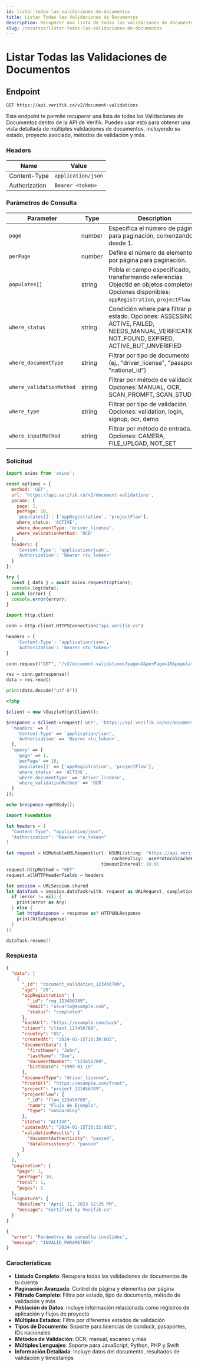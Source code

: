 ```yaml
---
id: listar-todas-las-validaciones-de-documentos
title: Listar Todas las Validaciones de Documentos
description: Recuperar una lista de todas las validaciones de documentos con filtrado opcional y paginación
slug: /recursos/listar-todas-las-validaciones-de-documentos
---
```



# Listar Todas las Validaciones de Documentos

## Endpoint

```
GET https://api.verifik.co/v2/document-validations
```

Este endpoint te permite recuperar una lista de todas las Validaciones de Documentos dentro de la API de Verifik. Puedes usar esto para obtener una vista detallada de múltiples validaciones de documentos, incluyendo su estado, proyecto asociado, métodos de validación y más.

### Headers

| Name          | Value              |
| ------------- | ------------------ |
| Content-Type  | `application/json` |
| Authorization | `Bearer <token>`   |

### Parámetros de Consulta

| Parameter                | Type   | Description                                                                                                                                                                 |
| ------------------------ | ------ | --------------------------------------------------------------------------------------------------------------------------------------------------------------------------- |
| `page`                   | number | Especifica el número de página para paginación, comenzando desde 1.                                                                                                                  |
| `perPage`                | number | Define el número de elementos por página para paginación.                                                                                                                        |
| `populates[]`            | string | Pobla el campo especificado, transformando referencias ObjectId en objetos completos. Opciones disponibles: `appRegistration`, `projectFlow` |
| `where_status`           | string | Condición where para filtrar por estado. Opciones: ASSESSING, ACTIVE, FAILED, NEEDS_MANUAL_VERIFICATION, NOT_FOUND, EXPIRED, ACTIVE_BUT_UNVERIFIED |
| `where_documentType`     | string | Filtrar por tipo de documento (ej., "driver_license", "passport", "national_id")                                                                                               |
| `where_validationMethod` | string | Filtrar por método de validación. Opciones: MANUAL, OCR, SCAN_PROMPT, SCAN_STUDIO                                                                                               |
| `where_type`             | string | Filtrar por tipo de validación. Opciones: validation, login, signup, ocr, demo                                                                                                    |
| `where_inputMethod`      | string | Filtrar por método de entrada. Opciones: CAMERA, FILE_UPLOAD, NOT_SET                                                                                                             |

### Solicitud

<Tabs>
  <TabItem value="javascript" label="JavaScript">

```javascript
import axios from 'axios';

const options = {
  method: 'GET',
  url: 'https://api.verifik.co/v2/document-validations',
  params: {
    page: 1,
    perPage: 10,
    'populates[]': ['appRegistration', 'projectFlow'],
    where_status: 'ACTIVE',
    where_documentType: 'driver_license',
    where_validationMethod: 'OCR'
  },
  headers: {
    'Content-Type': 'application/json',
    'Authorization': 'Bearer <tu_token>'
  }
};

try {
  const { data } = await axios.request(options);
  console.log(data);
} catch (error) {
  console.error(error);
}
```

  </TabItem>
  <TabItem value="python" label="Python">

```python
import http.client

conn = http.client.HTTPSConnection("api.verifik.co")

headers = {
    'Content-Type': 'application/json',
    'Authorization': 'Bearer <tu_token>'
}

conn.request("GET", "/v2/document-validations?page=1&perPage=10&populates[]=appRegistration&populates[]=projectFlow&where_status=ACTIVE&where_documentType=driver_license&where_validationMethod=OCR", headers=headers)

res = conn.getresponse()
data = res.read()

print(data.decode("utf-8"))
```

  </TabItem>
  <TabItem value="php" label="PHP">

```php
<?php

$client = new \GuzzleHttp\Client();

$response = $client->request('GET', 'https://api.verifik.co/v2/document-validations', [
  'headers' => [
    'Content-Type' => 'application/json',
    'Authorization' => 'Bearer <tu_token>',
  ],
  'query' => [
    'page' => 1,
    'perPage' => 10,
    'populates[]' => ['appRegistration', 'projectFlow'],
    'where_status' => 'ACTIVE',
    'where_documentType' => 'driver_license',
    'where_validationMethod' => 'OCR'
  ]
]);

echo $response->getBody();
```

  </TabItem>
  <TabItem value="swift" label="Swift">

```swift
import Foundation

let headers = [
  "Content-Type": "application/json",
  "Authorization": "Bearer <tu_token>"
]

let request = NSMutableURLRequest(url: NSURL(string: "https://api.verifik.co/v2/document-validations?page=1&perPage=10&populates[]=appRegistration&populates[]=projectFlow&where_status=ACTIVE&where_documentType=driver_license&where_validationMethod=OCR")! as URL,
                                        cachePolicy: .useProtocolCachePolicy,
                                    timeoutInterval: 10.0)
request.httpMethod = "GET"
request.allHTTPHeaderFields = headers

let session = URLSession.shared
let dataTask = session.dataTask(with: request as URLRequest, completionHandler: { (data, response, error) -> Void in
  if (error != nil) {
    print(error as Any)
  } else {
    let httpResponse = response as? HTTPURLResponse
    print(httpResponse)
  }
})

dataTask.resume()
```

  </TabItem>
</Tabs>

### Respuesta

<Tabs>
  <TabItem value="200" label="200">

```json
{
  "data": [
    {
      "_id": "document_validation_123456789",
      "age": "25",
      "appRegistration": {
        "_id": "reg_123456789",
        "email": "usuario@example.com",
        "status": "completed"
      },
      "backUrl": "https://example.com/back",
      "client": "client_123456789",
      "country": "US",
      "createdAt": "2024-01-15T10:30:00Z",
      "documentData": {
        "firstName": "John",
        "lastName": "Doe",
        "documentNumber": "123456789",
        "birthDate": "1999-01-15"
      },
      "documentType": "driver_license",
      "frontUrl": "https://example.com/front",
      "project": "project_123456789",
      "projectFlow": {
        "_id": "flow_123456789",
        "name": "Flujo de Ejemplo",
        "type": "onboarding"
      },
      "status": "ACTIVE",
      "updatedAt": "2024-01-15T10:32:00Z",
      "validationResults": {
        "documentAuthenticity": "passed",
        "dataConsistency": "passed"
      }
    }
  ],
  "pagination": {
    "page": 1,
    "perPage": 10,
    "total": 1,
    "pages": 1
  },
  "signature": {
    "dateTime": "April 11, 2023 12:25 PM",
    "message": "Certified by Verifik.co"
  }
}
```

  </TabItem>
  <TabItem value="400" label="400">

```json
{
  "error": "Parámetros de consulta inválidos",
  "message": "INVALID_PARAMETERS"
}
```

  </TabItem>
</Tabs>

### Características

- **Listado Completo**: Recupera todas las validaciones de documentos de tu cuenta
- **Paginación Avanzada**: Control de página y elementos por página
- **Filtrado Completo**: Filtra por estado, tipo de documento, método de validación y más
- **Población de Datos**: Incluye información relacionada como registros de aplicación y flujos de proyecto
- **Múltiples Estados**: Filtra por diferentes estados de validación
- **Tipos de Documento**: Soporte para licencias de conducir, pasaportes, IDs nacionales
- **Métodos de Validación**: OCR, manual, escaneo y más
- **Múltiples Lenguajes**: Soporte para JavaScript, Python, PHP y Swift
- **Información Detallada**: Incluye datos del documento, resultados de validación y timestamps
